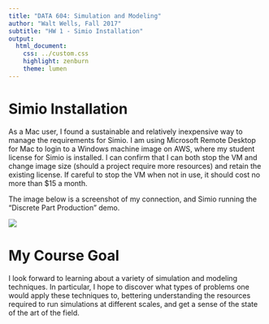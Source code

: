 ```yaml
---
title: "DATA 604: Simulation and Modeling"
author: "Walt Wells, Fall 2017"
subtitle: "HW 1 - Simio Installation"
output:
  html_document:
    css: ../custom.css
    highlight: zenburn
    theme: lumen
---
```


# Simio Installation

As a Mac user, I found a sustainable and relatively inexpensive way to manage the requirements for Simio.    I am using Microsoft Remote Desktop for Mac to login to a Windows machine image on AWS, where my student license for Simio is installed.   I can confirm that I can both stop the VM and change image size (should a project require more resources) and retain the existing license.  If careful to stop the VM when not in use, it should cost no more than $15 a month. 

The image below is a screenshot of my connection, and Simio running the "Discrete Part Production" demo.  

![](PartProduction.png)

# My Course Goal

I look forward to learning about a variety of simulation and modeling techniques.   In particular, I hope to discover what types of problems one would apply these techniques to, bettering understanding the resources required to run simulations at different scales, and get a sense of the state of the art of the field.  